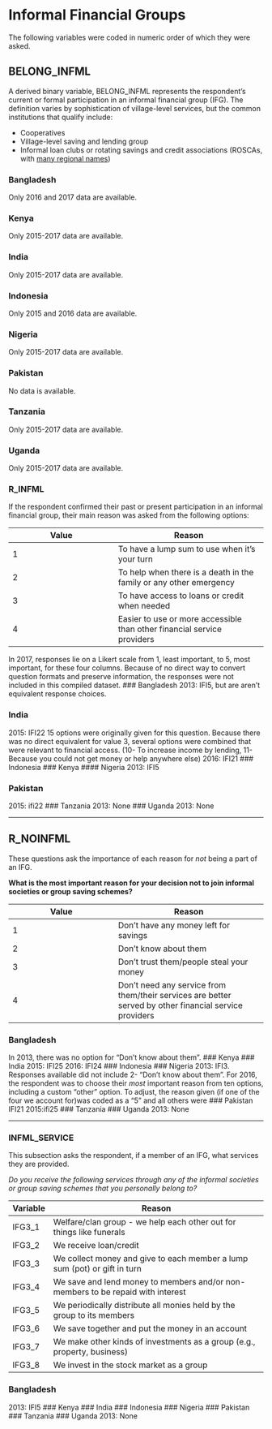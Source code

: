 # Informal Financial Groups

The following variables were coded in numeric order of which they were asked.

## BELONG_INFML

A derived binary variable, BELONG_INFML represents the respondent's current or formal participation in an informal financial group (IFG). The definition varies by sophistication of village-level services, but the common institutions that qualify include:

* Cooperatives
* Village-level saving and lending group
* Informal loan clubs or rotating savings and credit associations (ROSCAs, with [many regional names](http://www.gdrc.org/icm/rosca/rosca-names.html))

### Bangladesh
Only 2016 and 2017 data are available.

### Kenya
Only 2015-2017 data are available.

### India
Only 2015-2017 data are available.

### Indonesia
Only 2015 and 2016 data are available.

### Nigeria
Only 2015-2017 data are available.

### Pakistan
No data is available.

### Tanzania
Only 2015-2017 data are available.

### Uganda
Only 2015-2017 data are available.

### R_INFML
If the respondent confirmed their past or present participation in an informal financial group, their main reason was asked from the following options:

Value | Reason
----- | -------
1 | To have a lump sum to use when it’s your turn
2 | To help when there is a death in the family or any other emergency
3 | To have access to loans or credit when needed
4 | Easier to use or more accessible than other financial service providers

In 2017, responses lie on a Likert scale from 1, least important, to 5, most important, for these four columns. Because of no direct way to convert question formats and preserve information, the responses were not included in this compiled dataset.
### Bangladesh
2013: IFI5, but are aren't equivalent response choices.

### India
2015: IFI22
 15 options were originally given for this question. 
 Because there was no direct equivalent for value 3, several options were combined that were relevant to financial access. (10- To increase income by lending, 11- Because you could not get money or help anywhere else)
2016: IFI21
### Indonesia
### Kenya
#### Nigeria
2013: IFI5

### Pakistan
2015: ifi22
### Tanzania
2013: None
### Uganda
2013: None

----

## R_NOINFML
These questions ask the importance of each reason for _not_ being a part of an IFG. 


**What is the most important reason for your decision not to join informal societies or group saving schemes?**

Value | Reason
----- | -------
1  | Don't have any money left for savings
2  | Don't know about them
3  | Don't trust them/people steal your money
4  | Don't need any service from them/their services are better served by other financial service providers

### Bangladesh
In 2013, there was no option for "Don't know about them".
### Kenya
### India
2015: IFI25
2016: IFI24
### Indonesia
### Nigeria
2013: IFI3. Responses available did not include 2- "Don't know about them".
  For 2016, the respondent was to choose their _most_ important reason from ten options, including a custom "other" option. To adjust, the reason given (if one of the four we account for)was coded as a "5" and all others were 
### Pakistan
IFI21
2015:ifi25
### Tanzania
### Uganda
2013: None

----

### INFML_SERVICE
This subsection asks the respondent, if a member of an IFG, what services they are provided.

*Do you receive the following services through any of the informal societies or group saving schemes that you personally belong to?*

Variable | Reason
-------- | -------------------------------------------------------------       
IFG3_1   | Welfare/clan group - we help each other out for things like funerals
IFG3_2   | We receive loan/credit
IFG3_3   | We collect money and give to each member a lump sum (pot) or gift in turn
IFG3_4   | We save and lend money to members and/or non-members to be repaid with interest
IFG3_5   | We periodically distribute all monies held by the group to its members
IFG3_6   | We save together and put the money in an account
IFG3_7   | We make other kinds of investments as a group (e.g., property, business)
IFG3_8   | We invest in the stock market as a group

### Bangladesh
2013: 
IFI5
### Kenya
### India
### Indonesia
### Nigeria
### Pakistan
### Tanzania
### Uganda
2013: None
